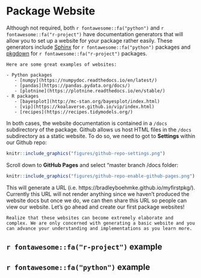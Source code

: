 # Package Website {#website}

Although not required, both `r fontawesome::fa("python")` and `r fontawesome::fa("r-project")` have documentation generators that will allow you to set up a website for your package rather easily. These generators include [Sphinx](https://www.sphinx-doc.org/en/master/) for `r fontawesome::fa("python")` packages and [pkgdown](https://pkgdown.r-lib.org/) for `r fontawesome::fa("r-project")` packages.

```block
Here are some great examples of websites:

- Python packages
   - [numpy](https://numpydoc.readthedocs.io/en/latest/)
   - [pandas](https://pandas.pydata.org/docs/)
   - [plotnine](https://plotnine.readthedocs.io/en/stable/)
- R packages
   - [bayesplot](http://mc-stan.org/bayesplot/index.html)
   - [vip](https://koalaverse.github.io/vip/index.html)
   - [recipes](https://recipes.tidymodels.org/)
```

In both cases, the website documentation is contained in a `/docs` subdirectory of the package. Github allows us host HTML files in the `/docs` subdirectory as a static website. To do so, we need to got to __Settings__ within our Github repo:

```r
knitr::include_graphics("figures/github-repo-settings.png")
```

Scroll down to __GitHub Pages__ and select "master branch /docs folder:

```r
knitr::include_graphics("figures/github-repo-enable-github-pages.png")
```

This will generate a URL (i.e. https://bradleyboehmke.github.io/myfirstpkg/). Currently this URL will not render anything since we haven't produced the website docs but once we do, we can then share this URL so people can view our website. Let's go ahead and create our first package websites!

```block
Realize that these websites can become extremely elaborate and complex. We are only concerned with generating a basic website and you can advance your understanding and implementations as you learn more.
```

## `r fontawesome::fa("r-project")` example


## `r fontawesome::fa("python")` example
